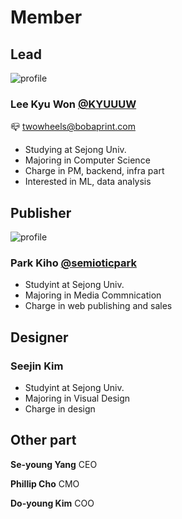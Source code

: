 # Member

## Lead

![profile](/kyuwon_profile2.jpg)

### Lee Kyu Won [@KYUUUW](https://github.com/KYUUUW)

📪 twowheels@bobaprint.com

- Studying at Sejong Univ.
- Majoring in Computer Science
- Charge in PM, backend, infra part
- Interested in ML, data analysis

## Publisher

![profile](/kiho_profile.jpg)

### Park Kiho [@semioticpark](https://github.com/semioticpark)

- Studyint at Sejong Univ.
- Majoring in Media Commnication
- Charge in web publishing and sales

## Designer

### Seejin Kim

- Studyint at Sejong Univ.
- Majoring in Visual Design
- Charge in design

## Other part
**Se-young Yang** CEO

**Phillip Cho** CMO

**Do-young Kim** COO